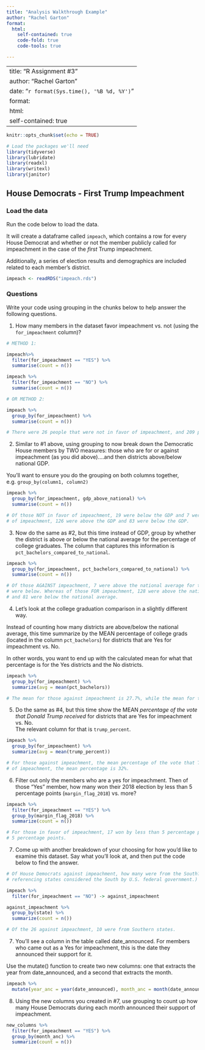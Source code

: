 ```yaml
---
title: "Analysis Walkthrough Example"
author: "Rachel Garton"
format:
  html:
    self-contained: true
    code-fold: true
    code-tools: true

---
```


---
title: "R Assignment #3"
author: "Rachel Garton"
date: "`r format(Sys.time(), '%B %d, %Y')`"
format:
  html:
    self-contained: true
---

```r
knitr::opts_chunk$set(echo = TRUE)

# Load the packages we'll need
library(tidyverse)
library(lubridate)
library(readxl)
library(writexl)
library(janitor)

```

## House Democrats - First Trump Impeachment

### Load the data

Run the code below to load the data.

It will create a dataframe called `impeach`, which contains a row for every House Democrat and whether or not the member publicly called for impeachment in the case of the *first* Trump impeachment.

Additionally, a series of election results and demographics are included related to each member's district.

```r

impeach <- readRDS("impeach.rds")


```

### Questions

Write your code using grouping in the chunks below to help answer the following questions.

1)  How many members in the dataset favor impeachment vs. not (using the `for_impeachment` column)?

```r
# METHOD 1:

impeach%>% 
  filter(for_impeachment == "YES") %>% 
  summarise(count = n())

impeach %>% 
  filter(for_impeachment == "NO") %>% 
  summarise(count = n())

# OR METHOD 2:

impeach %>% 
  group_by(for_impeachment) %>% 
  summarise(count = n())

# There were 26 people that were not in favor of impeachment, and 209 people who were in favor of impeachment.

```

2)  Similar to #1 above, using grouping to now break down the Democratic House members by TWO measures: those who are for or against impeachment (as you did above)....and then districts above/below national GDP.  
  
You'll want to ensure you do the grouping on both columns together, e.g. `group_by(column1, column2)`

```r

impeach %>% 
  group_by(for_impeachment, gdp_above_national) %>% 
  summarise(count = n())

# Of those NOT in favor of impeachment, 19 were below the GDP and 7 were above. Of those IN favor
# of impeachment, 126 were above the GDP and 83 were below the GDP.

```

3)  Now do the same as #2, but this time instead of GDP, group by whether the district is above or below the national average for the percentage of college graduates. The column that captures this information is `pct_bachelors_compared_to_national`.

```r

impeach %>% 
  group_by(for_impeachment, pct_bachelors_compared_to_national) %>% 
  summarise(count = n())

# Of those AGAINST impeachment, 7 were above the national average for the percentage of college graduates and 19
# were below. Whereas of those FOR impeachment, 128 were above the national average for percent of college graduates
# and 81 were below the national average.

```

4)  Let's look at the college graduation comparison in a slightly different way.  
  
Instead of counting how many districts are above/below the national average, this time summarize by the MEAN percentage of college grads (located in the column `pct_bachelors`) for districts that are Yes for impeachment vs. No.  
  
In other words, you want to end up with the calculated mean for what that percentage is for the Yes districts and the No districts.

```r

impeach %>% 
  group_by(for_impeachment) %>% 
  summarize(avg = mean(pct_bachelors))

# The mean for those against impeachment is 27.7%, while the mean for those in favor of impeachment is 33.7%.

```

5)  Do the same as #4, but this time show the MEAN *percentage of the vote that Donald Trump received* for districts that are Yes for impeachment vs. No.  
The relevant column for that is `trump_percent`.

```r

impeach %>% 
  group_by(for_impeachment) %>% 
  summarize(avg = mean(trump_percent))

# For those against impeachment, the mean percentage of the vote that Trump received is 43.8%. For those in favor
# of impeachment, the mean percentage is 32%.

```

6)  Filter out only the members who are a yes for impeachment. Then of those "Yes" member, how many won their 2018 election by less than 5 percentage points (`margin_flag_2018`) vs. more?

```r

impeach %>% 
  filter(for_impeachment == "YES") %>% 
  group_by(margin_flag_2018) %>% 
  summarize(count = n())

# For those in favor of impeachment, 17 won by less than 5 percentage points, and 192 won by more than
# 5 percentage points.

```

7)  Come up with another breakdown of your choosing for how you'd like to examine this dataset. Say what you'll look at, and then put the code below to find the answer.

```r

# Of House Democrats against impeachment, how many were from the South? (For this information, I will be 
# referencing states considered the South by U.S. federal government.)

impeach %>% 
  filter(for_impeachment == "NO") -> against_impeachment

against_impeachment %>% 
  group_by(state) %>% 
  summarize(count = n())

# Of the 26 against impeachment, 10 were from Southern states.

```

7)  You'll see a column in the table called date_announced. For members who came out as a Yes for impeachment, this is the date they announced their support for it.  
  
Use the mutate() function to create two new columns: one that extracts the year from date_announced, and a second that extracts the month.

```r

impeach %>% 
  mutate(year_anc = year(date_announced), month_anc = month(date_announced)) -> new_columns

```

8) Using the new columns you created in #7, use grouping to count up how many House Democrats during each month announced their support of impeachment.

```r

new_columns %>% 
  filter(for_impeachment == "YES") %>% 
  group_by(month_anc) %>% 
  summarize(count = n())

```



